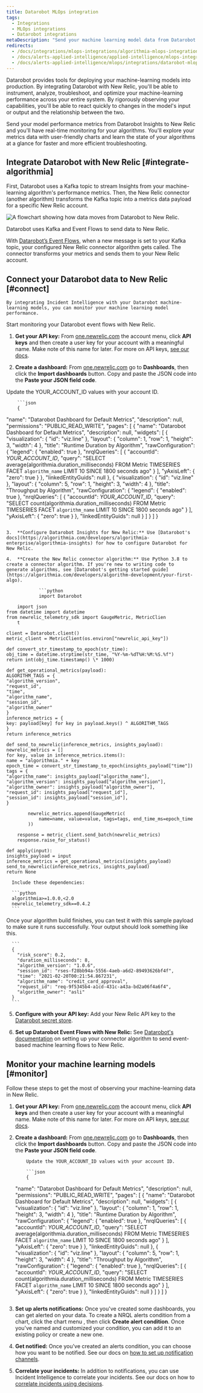```yaml
---
title: Datarobot MLOps integration
tags:
  - Integrations
  - MLOps integrations
  - Datarobot integrations
metaDescription: "Send your machine learning model data from Datarobot to New Relic to understand your model's performance."
redirects:
  - /docs/integrations/mlops-integrations/algorithmia-mlops-integration
  - /docs/alerts-applied-intelligence/applied-intelligence/mlops-integrations/datarobot-mlops-integration
  - /docs/alerts-applied-intelligence/mlops/integrations/datarobot-mlops-integration
---
```


Datarobot provides tools for deploying your machine-learning models into production. By integrating Datarobot with New Relic, you'll be able to instrument, analyze, troubleshoot, and optimize your machine-learning performance across your entire system. By rigorously observing your capabilities, you'll be able to react quickly to changes in the model's input or output and the relationship between the two.

Send your model performance metrics from Datarobot Insights to New Relic and you'll have real-time monitoring for your algorithms. You'll explore your metrics data with user-friendly charts and learn the state of your algorithms at a glance for faster and more efficient troubleshooting.

## Integrate Datarobot with New Relic [#integrate-algorithmia]

First, Datarobot uses a Kafka topic to stream Insights from your machine-learning algorithm's performance metrics. Then, the New Relic connector (another algorithm) transforms the Kafka topic into a metrics data payload for a specific New Relic account.

![A flowchart showing how data moves from Datarobot to New Relic.](src/images/algorithmia-flow.png 'Datarobot to New Relic data flow')

<figcaption>
  Datarobot uses Kafka and Event Flows to send data to New Relic.
</figcaption>

With [Datarobot’s Event Flows](https://algorithmia.com/developers/integrations/message-broker), when a new message is set to your Kafka topic, your configured New Relic connector algorithm gets called. The connector transforms your metrics and sends them to your New Relic account.

## Connect your Datarobot data to New Relic [#connect]

    By integrating Incident Intelligence with your Datarobot machine-learning models, you can monitor your machine learning model performance.

Start monitoring your Datarobot event flows with New Relic.

1. **Get your API key:** From [one.newrelic.com](https://one.newrelic.com) the account menu, click **API keys** and then create a user key for your account with a meaningful name. Make note of this name for later. For more on API keys, [see our docs](/docs/apis/get-started/intro-apis/new-relic-api-keys/).

2. **Create a dashboard:** From [one.newrelic.com](https://one.newrelic.com) go to **Dashboards**, then click the **Import dashboards** button. Copy and paste the JSON code into the **Paste your JSON field code**.

Update the YOUR_ACCOUNT_ID values with your account ID.

        ```json
        {

"name": "Datarobot Dashboard for Default Metrics",
"description": null,
"permissions": "PUBLIC_READ_WRITE",
"pages": [
{
"name": "Datarobot Dashboard for Default Metrics",
"description": null,
"widgets": [
{
"visualization": {
"id": "viz.line"
},
"layout": {
"column": 1,
"row": 1,
"height": 3,
"width": 4
},
"title": "Runtime Duration by Algorithm",
"rawConfiguration": {
"legend": {
"enabled": true
},
"nrqlQueries": [
{
"accountId": <var>YOUR_ACCOUNT_ID</var>,
"query": "SELECT average(algorithmia.duration_milliseconds) FROM Metric TIMESERIES FACET `algorithm_name` LIMIT 10 SINCE 1800 seconds ago"
}
],
"yAxisLeft": {
"zero": true
}
},
"linkedEntityGuids": null
},
{
"visualization": {
"id": "viz.line"
},
"layout": {
"column": 5,
"row": 1,
"height": 3,
"width": 4
},
"title": "Throughput by Algorithm",
"rawConfiguration": {
"legend": {
"enabled": true
},
"nrqlQueries": [
{
"accountId": <var>YOUR_ACCOUNT_ID</var>,
"query": "SELECT count(algorithmia.duration_milliseconds) FROM Metric TIMESERIES FACET `algorithm_name` LIMIT 10 SINCE 1800 seconds ago"
}
],
"yAxisLeft": {
"zero": true
}
},
"linkedEntityGuids": null
}
]
}
]
}
```

3.  **Configure Datarobot Insights for New Relic:** Use [Datarobot's docs](https://algorithmia.com/developers/algorithmia-enterprise/algorithmia-insights) for how to configure Datarobot for New Relic.

4.  **Create the New Relic connector algorithm:** Use Python 3.8 to create a connector algorithm. If you're new to writing code to generate algorithms, see [Datarobot's getting started guide](https://algorithmia.com/developers/algorithm-development/your-first-algo).

            ```python
            import Datarobot

    import json
from datetime import datetime
from newrelic_telemetry_sdk import GaugeMetric, MetricClien
    t

client = Datarobot.client()
metric_client = MetricClient(os.environ["newrelic_api_key"])

def convert_str_timestamp_to_epoch(str_time):
obj_time = datetime.strptime(str_time, "%Y-%m-%dT%H:%M:%S.%f")
return int(obj_time.timestamp() \* 1000)

def get_operational_metrics(payload):
ALGORITHM_TAGS = {
"algorithm_version",
"request_id",
"time",
"algorithm_name",
"session_id",
"algorithm_owner"
}
inference_metrics = {
key: payload[key] for key in payload.keys() ^ ALGORITHM_TAGS
}
return inference_metrics

def send_to_newrelic(inference_metrics, insights_payload):
newrelic_metrics = []
for key, value in inference_metrics.items():
name = "algorithmia." + key
epoch_time = convert_str_timestamp_to_epoch(insights_payload["time"])
tags = {
"algorithm_name": insights_payload["algorithm_name"],
"algorithm_version": insights_payload["algorithm_version"],
"algorithm_owner": insights_payload["algorithm_owner"],
"request_id": insights_payload["request_id"],
"session_id": insights_payload["session_id"],
}

        newrelic_metrics.append(GaugeMetric(
            name=name, value=value, tags=tags, end_time_ms=epoch_time
        ))

    response = metric_client.send_batch(newrelic_metrics)
    response.raise_for_status()

def apply(input):
insights_payload = input
inference_metrics = get_operational_metrics(insights_payload)
send_to_newrelic(inference_metrics, insights_payload)
return None
```

      Include these dependencies:

      ```python
      algorithmia>=1.0.0,<2.0
      newrelic_telemetry_sdk==0.4.2
      ```

Once your algorithm build finishes, you can test it with this sample payload to make sure it runs successfully. Your output should look something like this.

      ```
      {
        "risk_score": 0.2,
        "duration_milliseconds": 8,
        "algorithm_version": "1.0.6",
        "session_id": "rses-f28bb94a-5556-4aeb-a6d2-89493626bf4f",
        "time": "2021-02-20T00:21:54.867231",
        "algorithm_name": "credit_card_approval",
        "request_id": "req-9f5345b4-a1cd-431c-a43a-bd2a06f4a6f4",
        "algorithm_owner": "asli"
      }
      ```

5. **Configure with your API key:** Add your New Relic API key to the [Datarobot secret store](https://algorithmia.com/developers/platform/algorithm-secrets).

6. **Set up Datarobot Event Flows with New Relic:** See [Datarobot's documentation](https://algorithmia.com/developers/integrations/message-broker) on setting up your connector algorithm to send event-based machine learning flows to New Relic.

## Monitor your machine learning models [#monitor]

Follow these steps to get the most of observing your machine-learning data in New Relic.

1.  **Get your API key:** From [one.newrelic.com](https://one.newrelic.com) the account menu, click **API keys** and then create a user key for your account with a meaningful name. Make note of this name for later. For more on API keys, [see our docs](/docs/apis/get-started/intro-apis/new-relic-api-keys/).

2.  **Create a dashboard:** From [one.newrelic.com](https://one.newrelic.com) go to **Dashboards**, then click the **Import dashboards** button. Copy and paste the JSON code into the **Paste your JSON field code**.

            Update the YOUR_ACCOUNT_ID values with your account ID.

            ```json
            {

    "name": "Datarobot Dashboard for Default Metrics",
    "description": null,
    "permissions": "PUBLIC_READ_WRITE",
    "pages": [
    {
    "name": "Datarobot Dashboard for Default Metrics",
    "description": null,
    "widgets": [
    {
    "visualization": {
    "id": "viz.line"
    },
    "layout": {
    "column": 1,
    "row": 1,
    "height": 3,
    "width": 4
    },
    "title": "Runtime Duration by Algorithm",
    "rawConfiguration": {
    "legend": {
    "enabled": true
    },
    "nrqlQueries": [
    {
    "accountId": <var>YOUR_ACCOUNT_ID</var>,
    "query": "SELECT average(algorithmia.duration_milliseconds) FROM Metric TIMESERIES FACET `algorithm_name` LIMIT 10 SINCE 1800 seconds ago"
    }
    ],
    "yAxisLeft": {
    "zero": true
    }
    },
    "linkedEntityGuids": null
    },
    {
    "visualization": {
    "id": "viz.line"
    },
    "layout": {
    "column": 5,
    "row": 1,
    "height": 3,
    "width": 4
    },
    "title": "Throughput by Algorithm",
    "rawConfiguration": {
    "legend": {
    "enabled": true
    },
    "nrqlQueries": [
    {
    "accountId": <var>YOUR_ACCOUNT_ID</var>,
    "query": "SELECT count(algorithmia.duration_milliseconds) FROM Metric TIMESERIES FACET `algorithm_name` LIMIT 10 SINCE 1800 seconds ago"
    }
    ],
    "yAxisLeft": {
    "zero": true
    }
    },
    "linkedEntityGuids": null
    }
    ]
    }
    ]
    }
    ```

3.  **Set up alerts notifications:** Once you've created some dashboards, you can get alerted on your data. To create a NRQL alerts condition from a chart, click the chart menu <Icon name="fe-more-horizontal"/>, then click **Create alert condition**. Once you've named and customized your condition, you can add it to an existing policy or create a new one.

4.  **Get notified:** Once you've created an alerts condition, you can choose how you want to be notified. See our docs on [how to set up notification channels](/docs/alerts-applied-intelligence/new-relic-alerts/alert-notifications/notification-channels-control-where-send-alerts/).

5.  **Correlate your incidents:** In addition to notifications, you can use Incident Intelligence to correlate your incidents. See our docs on how to [correlate incidents using decisions](/docs/alerts-applied-intelligence/applied-intelligence/incident-intelligence/change-applied-intelligence-correlation-logic-decisions/).
